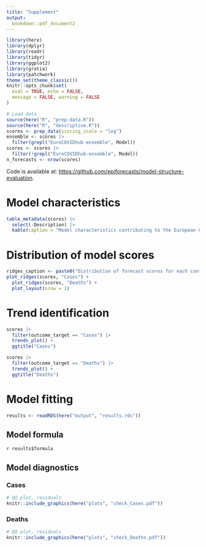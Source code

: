 ```yaml
---
title: "Supplement"
output: 
  bookdown::pdf_document2
---
```


```r
library(here)
library(dplyr)
library(readr)
library(tidyr)
library(ggplot2)
library(gratia)
library(patchwork)
theme_set(theme_classic())
knitr::opts_chunk$set(
  eval = TRUE, echo = FALSE,
  message = FALSE, warning = FALSE
)
```

```r
# Load data
source(here("R", "prep-data.R"))
source(here("R", "descriptive.R"))
scores <- prep_data(scoring_scale = "log")
ensemble <- scores |>
  filter(grepl("EuroCOVIDhub-ensemble", Model))
scores <- scores |>
  filter(!grepl("EuroCOVIDhub-ensemble", Model))
n_forecasts <- nrow(scores)
```

Code is available at: <https://github.com/epiforecasts/model-structure-evaluation>. 

\newpage

# Model characteristics

```r
table_metadata(scores) |>
  select(-Description) |>
  kable(caption = "Model characteristics contributing to the European COVID-19 Forecast Hub, by method used, number of countries targeted, and number of forecasts contributed.")
```

\newpage

# Distribution of model scores

```r
ridges_caption <- paste0("Distribution of forecast scores for each contributing model. Each distribution shows the interquartile range and median (vertical line) of interval scores across forecasts made by each model, with lower interval score indicating better predictive accuracy. Each model forecast for a different combination of targets, with some models contributing very few forecasts, meaning that forecast scores are not directly comparable.")
plot_ridges(scores, "Cases") +
  plot_ridges(scores, "Deaths") +
  plot_layout(nrow = 1)
```

\newpage

# Trend identification

```r
scores |>
  filter(outcome_target == "Cases") |>
  trends_plot() +
  ggtitle("Cases")
```

```r
scores |>
  filter(outcome_target == "Deaths") |>
  trends_plot() +
  ggtitle("Deaths")
```

\newpage


# Model fitting

```r
results <- readRDS(here("output", "results.rds"))
```


## Model formula

`r results$formula`

## Model diagnostics

### Cases

```r
# QQ plot, residuals
knitr::include_graphics(here("plots", "check_Cases.pdf"))
```

### Deaths

```r
# QQ plot, residuals
knitr::include_graphics(here("plots", "check_Deaths.pdf"))
```
